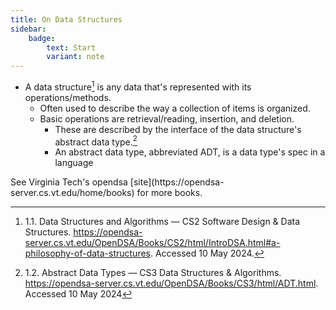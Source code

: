 ```yaml
---
title: On Data Structures
sidebar:
    badge:
        text: Start
        variant: note
---
```


- A data structure[^1] is any data that's represented with its operations/methods.
  - Often used to describe the way a collection of items is organized.
  - Basic operations are retrieval/reading, insertion, and deletion.
    - These are described by the interface of the data structure's abstract data type.[^2]
    - An abstract data type, abbreviated ADT, is a data type's spec in a language

<Aside type="note">
    See Virginia Tech's opendsa [site](https://opendsa-server.cs.vt.edu/home/books) for more books.
</Aside>

[^1]: 1.1. Data Structures and Algorithms — CS2 Software Design & Data Structures. https://opendsa-server.cs.vt.edu/OpenDSA/Books/CS2/html/IntroDSA.html#a-philosophy-of-data-structures. Accessed 10 May 2024.
[^2]: 1.2. Abstract Data Types — CS3 Data Structures & Algorithms. https://opendsa-server.cs.vt.edu/OpenDSA/Books/CS3/html/ADT.html. Accessed 10 May 2024
